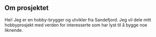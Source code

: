 ## Om prosjektet

Hei! Jeg er en hobby-brygger og utvikler fra Sandefjord. Jeg vil dele mitt hobbyprosjekt med verden for interesserte som har lyst til å bygge noe liknende.
